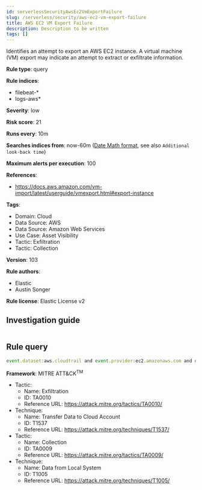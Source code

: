 ```yaml
---
id: serverlessSecurityAwsEc2VmExportFailure
slug: /serverless/security/aws-ec2-vm-export-failure
title: AWS EC2 VM Export Failure
description: Description to be written
tags: []
---
```


<div id="aws-ec2-vm-export-failure"></div>

Identifies an attempt to export an AWS EC2 instance. A virtual machine (VM) export may indicate an attempt to extract or exfiltrate information.

**Rule type**: query

**Rule indices**: 

* filebeat-*
* logs-aws*

**Severity**: low

**Risk score**: 21

**Runs every**: 10m

**Searches indices from**: now-60m ([Date Math format](((ref))/common-options.html#date-math), see also <DocLink id="serverlessSecurityRulesUiCreate" section="set-the-rules-schedule">`Additional look-back time`</DocLink>)

**Maximum alerts per execution**: 100

**References**: 

* https://docs.aws.amazon.com/vm-import/latest/userguide/vmexport.html#export-instance

**Tags**: 

* Domain: Cloud
* Data Source: AWS
* Data Source: Amazon Web Services
* Use Case: Asset Visibility
* Tactic: Exfiltration
* Tactic: Collection

**Version**: 103

**Rule authors**: 

* Elastic
* Austin Songer

**Rule license**: Elastic License v2

## Investigation guide

```markdown

```

## Rule query

```js
event.dataset:aws.cloudtrail and event.provider:ec2.amazonaws.com and event.action:CreateInstanceExportTask and event.outcome:failure

```

**Framework**: MITRE ATT&CK<sup>TM</sup>

* Tactic:
    * Name: Exfiltration
    * ID: TA0010
    * Reference URL: https://attack.mitre.org/tactics/TA0010/
* Technique:
    * Name: Transfer Data to Cloud Account
    * ID: T1537
    * Reference URL: https://attack.mitre.org/techniques/T1537/
* Tactic:
    * Name: Collection
    * ID: TA0009
    * Reference URL: https://attack.mitre.org/tactics/TA0009/
* Technique:
    * Name: Data from Local System
    * ID: T1005
    * Reference URL: https://attack.mitre.org/techniques/T1005/

